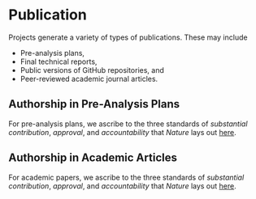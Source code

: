 # Publication

Projects generate a variety of types of publications. These may include

- Pre-analysis plans,
- Final technical reports, 
- Public versions of GitHub repositories, and
- Peer-reviewed academic journal articles. 

## Authorship in Pre-Analysis Plans

For pre-analysis plans, we ascribe to the three standards of _substantial contribution_, _approval_, and _accountability_ that _Nature_ lays out [here](https://www.nature.com/nature/editorial-policies/authorship).


## Authorship in Academic Articles

For academic papers, we ascribe to the three standards of _substantial contribution_, _approval_, and _accountability_ that _Nature_ lays out [here](https://www.nature.com/nature/editorial-policies/authorship).

